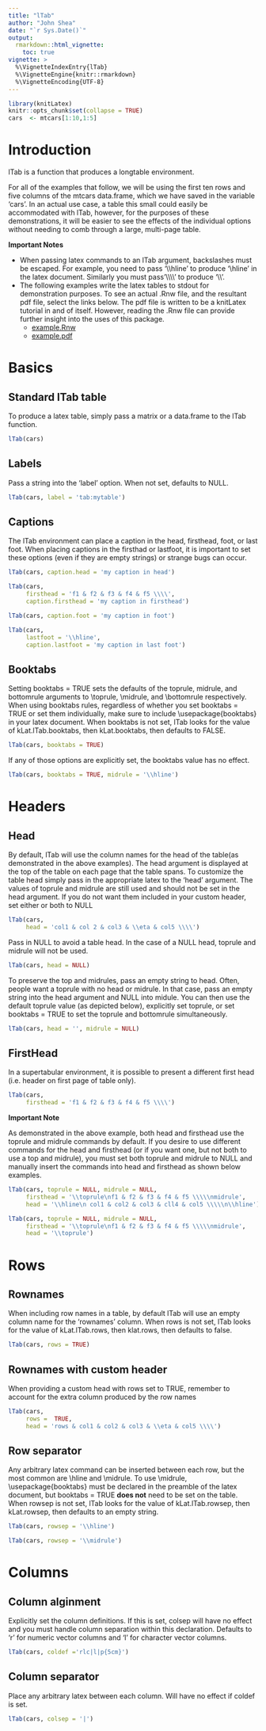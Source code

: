 ```yaml
---
title: "lTab"
author: "John Shea"
date: "`r Sys.Date()`"
output:
  rmarkdown::html_vignette:
    toc: true
vignette: >
  %\VignetteIndexEntry{lTab}
  %\VignetteEngine{knitr::rmarkdown}
  %\VignetteEncoding{UTF-8}
---
```


```r
library(knitLatex)
knitr::opts_chunk$set(collapse = TRUE)
cars  <- mtcars[1:10,1:5]
```

# Introduction

lTab is a function that produces a longtable environment.

For all of the examples that follow, we will be using the first ten rows and
five columns of the mtcars data.frame, which we have saved in the variable
'cars'. In an actual use case, a table this small could easily be accommodated
with lTab, however, for the purposes of these demonstrations, it will be easier
to see the effects of the individual options without needing to comb through a
large, multi-page table. 

**Important Notes**

* When passing latex commands to an lTab argument, backslashes must be escaped.
  For example, you need to pass '\\\\hline' to produce '\\hline' in the latex
  document. Similarly you must pass'\\\\\\\\' to produce '\\\\'.
* The following examples write the latex tables to stdout for demonstration
  purposes. To see an actual .Rnw file, and the resultant pdf file, select the
  links below. The pdf file is written to be a knitLatex tutorial in and of
  itself. However, reading the .Rnw file can provide further insight into the
  uses of this package.
    + [example.Rnw](../examples/example.Rnw)
    + [example.pdf](../examples/example.pdf)

# Basics

## Standard lTab table

To produce a latex table, simply pass a matrix or a data.frame to the lTab
function.

```r
lTab(cars)
```

## Labels

Pass a string into the 'label' option. When not set, defaults to NULL.

```r
lTab(cars, label = 'tab:mytable')
```

## Captions

The lTab environment can place a caption in the head, firsthead, foot, or last
foot. When placing captions in the firsthad or lastfoot, it is important to set
these options (even if they are empty strings) or strange bugs can occur.

```r
lTab(cars, caption.head = 'my caption in head')
```

```r
lTab(cars,
     firsthead = 'f1 & f2 & f3 & f4 & f5 \\\\',
     caption.firsthead = 'my caption in firsthead')
```

```r
lTab(cars, caption.foot = 'my caption in foot')
```

```r
lTab(cars,
     lastfoot = '\\hline',
     caption.lastfoot = 'my caption in last foot')
```

## Booktabs

Setting booktabs = TRUE sets the defaults of the toprule, midrule, and
bottomrule arguments to \\toprule, \\midrule, and \\bottomrule respectively.
When using booktabs rules, regardless of whether you set booktabs = TRUE or set
them individually, make sure to include \\usepackage{booktabs} in your latex
document. When booktabs is not set, lTab looks for the value of
kLat.lTab.booktabs, then kLat.booktabs, then defaults to FALSE.

```r
lTab(cars, booktabs = TRUE)
```

If any of those options are explicitly set, the booktabs value has no effect. 

```r
lTab(cars, booktabs = TRUE, midrule = '\\hline')
```

# Headers

## Head

By default, lTab will use the column names for the head of the table(as
demonstrated in the above examples). The head argument is displayed at the top of
the table on each page that the table spans. To customize the table head simply
pass in the appropriate latex to the 'head' argument. The values of toprule and
midrule are still used and should not be set in the head argument. If you do not
want them included in your custom header, set either or both to NULL

```r
lTab(cars,
     head = 'col1 & col 2 & col3 & \\eta & col5 \\\\')
```

Pass in NULL to avoid a table head. In the case of a NULL head, toprule and
midrule will not be used.

```r
lTab(cars, head = NULL)
```

To preserve the top and midrules, pass an empty string to head. Often, people
want a toprule with no head or midrule. In that case, pass an empty string into
the head argument and NULL into midule. You can then use the default toprule
value (as depicted below), explicitly set toprule, or set booktabs = TRUE to set
the toprule and bottomrule simultaneously.

```r
lTab(cars, head = '', midrule = NULL)
```

## FirstHead

In a supertabular environment, it is possible to present a different first head
(i.e. header on first page of table only).

```r
lTab(cars,
     firsthead = 'f1 & f2 & f3 & f4 & f5 \\\\')
```

**Important Note**

As demonstrated in the above example, both head and firsthead use the toprule
and midrule commands by default. If you desire to use different commands for the
head and firsthead (or if you want one, but not both to use a top and
midrule), you must set both toprule and midrule to NULL and manually insert the
commands into head and firsthead as shown below examples.

```r
lTab(cars, toprule = NULL, midrule = NULL,
     firsthead = '\\toprule\nf1 & f2 & f3 & f4 & f5 \\\\\nmidrule',
     head = '\\hline\n col1 & col2 & col3 & cll4 & col5 \\\\\n\\hline')
```

```r
lTab(cars, toprule = NULL, midrule = NULL,
     firsthead = '\\toprule\nf1 & f2 & f3 & f4 & f5 \\\\\nmidrule',
     head = '\\toprule')
```

# Rows

## Rownames

When including row names in a table, by default lTab will use an empty column
name for the 'rownames' column. When rows is not set, lTab looks for the value
of kLat.lTab.rows, then klat.rows, then defaults to false.

```r
lTab(cars, rows = TRUE)
```

## Rownames with custom header

When providing a custom head with rows set to TRUE, remember to account for the
extra column produced by the row names

```r
lTab(cars,
     rows =  TRUE,
     head = 'rows & col1 & col2 & col3 & \\eta & col5 \\\\')
```

## Row separator

Any arbitrary latex command can be inserted between each row, but the most
common are \\hline and \\midrule. To use \\midrule, \\usepackage{booktabs} must
be declared in the preamble of the latex document, but booktabs = TRUE **does
not** need to be set on the table. When rowsep is not set, lTab looks for the
value of kLat.lTab.rowsep, then kLat.rowsep, then defaults to an empty string.

```r
lTab(cars, rowsep = '\\hline')
```

```r
lTab(cars, rowsep = '\\midrule')
```

# Columns

## Column alginment

Explicitly set the column definitions. If this is set, colsep will have no effect
and you must handle column separation within this declaration. Defaults to 'r' for
numeric vector columns and 'l' for character vector columns.

```r
lTab(cars, coldef ='rlc|l|p{5cm}')
```

## Column separator

Place any arbitrary latex between each column. Will have no effect if coldef is
set.

```r
lTab(cars, colsep = '|')
```
